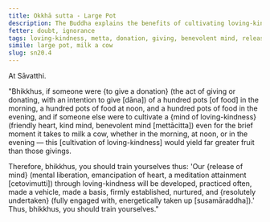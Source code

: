 ```yaml
---
title: Okkhā sutta - Large Pot
description: The Buddha explains the benefits of cultivating loving-kindness compared to giving donations.
fetter: doubt, ignorance
tags: loving-kindness, metta, donation, giving, benevolent mind, release of mind, sn, sn12-21, sn20
simile: large pot, milk a cow
slug: sn20.4
---
```


At Sāvatthi.

"Bhikkhus, if someone were \{to give a donation} (the act of giving or donating, with an intention to give [dāna]) of a hundred pots [of food] in the morning, a hundred pots of food at noon, and a hundred pots of food in the evening, and if someone else were to cultivate a \{mind of loving-kindness} (friendly heart, kind mind, benevolent mind [mettācitta]) even for the brief moment it takes to milk a cow, whether in the morning, at noon, or in the evening — this [cultivation of loving-kindness] would yield far greater fruit than those givings.

Therefore, bhikkhus, you should train yourselves thus: 'Our \{release of mind} (mental liberation, emancipation of heart, a meditation attainment [cetovimutti]) through loving-kindness will be developed, practiced often, made a vehicle, made a basis, firmly established, nurtured, and \{resolutely undertaken} (fully engaged with, energetically taken up [susamāraddha]).' Thus, bhikkhus, you should train yourselves."
